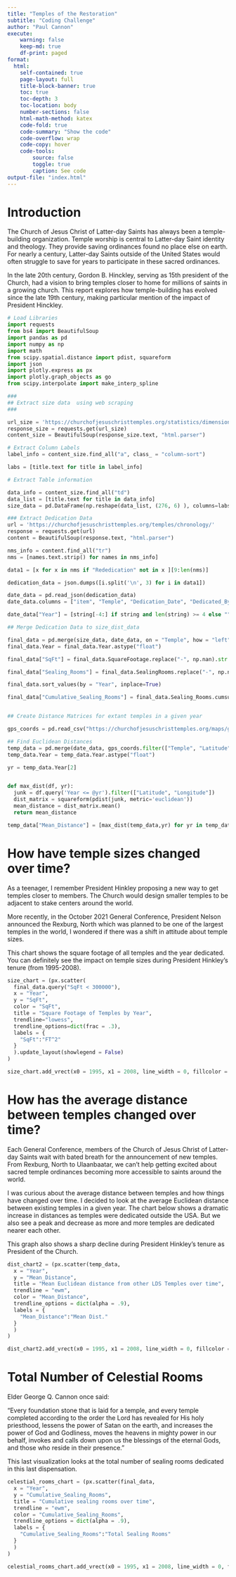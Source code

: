 ```yaml
---
title: "Temples of the Restoration"
subtitle: "Coding Challenge"
author: "Paul Cannon"
execute:
    warning: false
    keep-md: true
    df-print: paged
format:
  html:
    self-contained: true
    page-layout: full
    title-block-banner: true
    toc: true
    toc-depth: 3
    toc-location: body
    number-sections: false
    html-math-method: katex
    code-fold: true
    code-summary: "Show the code"
    code-overflow: wrap
    code-copy: hover
    code-tools:
        source: false
        toggle: true
        caption: See code
output-file: "index.html"
---
```


# Introduction

The Church of Jesus Christ of Latter-day Saints has always been a temple-building organization. Temple worship is central to Latter-day Saint identity and theology. They provide saving ordinances found no place else on earth. For nearly a century, Latter-day Saints outside of the United States would often struggle to save for years to participate in these sacred ordinances.  

In the late 20th century, Gordon B. Hinckley, serving as 15th president of the Church, had a vision to bring temples closer to home for millions of saints in a growing church.  This report explores how temple-building has evolved since the late 19th century, making particular mention of the impact of President Hinckley.

```python
# Load Libraries
import requests
from bs4 import BeautifulSoup
import pandas as pd
import numpy as np
import math
from scipy.spatial.distance import pdist, squareform
import json
import plotly.express as px
import plotly.graph_objects as go
from scipy.interpolate import make_interp_spline 

```

```python
###
## Extract size data  using web scraping
###

url_size = 'https://churchofjesuschristtemples.org/statistics/dimensions/'
response_size = requests.get(url_size)
content_size = BeautifulSoup(response_size.text, "html.parser")

# Extract Column Labels
label_info = content_size.find_all("a", class_ = "column-sort")

labs = [title.text for title in label_info]

# Extract Table information

data_info = content_size.find_all("td")
data_list = [title.text for title in data_info]
size_data = pd.DataFrame(np.reshape(data_list, (276, 6) ), columns=labs)

```

```python

### Extract Dedication Data
url = 'https://churchofjesuschristtemples.org/temples/chronology/'
response = requests.get(url)
content = BeautifulSoup(response.text, "html.parser")

nms_info = content.find_all("tr")
nms = [names.text.strip() for names in nms_info]

data1 = [x for x in nms if "Rededication" not in x ][9:len(nms)]

dedication_data = json.dumps([i.split('\n', 3) for i in data1])

date_data = pd.read_json(dedication_data)
date_data.columns = ["item", "Temple", "Dedication_Date", "Dedicated_By"]

date_data["Year"] = [string[-4:] if string and len(string) >= 4 else "" for string in date_data.Dedication_Date]


```

```python

## Merge Dedication Data to size_dist_data

final_data = pd.merge(size_data, date_data, on = "Temple", how = "left")
final_data.Year = final_data.Year.astype("float")

final_data["SqFt"] = final_data.SquareFootage.replace("-", np.nan).str.replace(",","").astype("float")

final_data["Sealing_Rooms"] = final_data.SealingRooms.replace("-", np.nan).astype("float")

final_data.sort_values(by = "Year", inplace=True)

final_data["Cumulative_Sealing_Rooms"] = final_data.Sealing_Rooms.cumsum()



```

```python
## Create Distance Matrices for extant temples in a given year

gps_coords = pd.read_csv("https://churchofjesuschristtemples.org/maps/gps/", encoding_errors="ignore")

## Find Euclidean Distances
temp_data = pd.merge(date_data, gps_coords.filter(["Temple", "Latitude", "Longitude"]), on = "Temple", how = "inner")
temp_data.Year = temp_data.Year.astype("float")

yr = temp_data.Year[2]


def max_dist(df, yr):
  junk = df.query('Year <= @yr').filter(["Latitude", "Longitude"])
  dist_matrix = squareform(pdist(junk, metric='euclidean'))
  mean_distance = dist_matrix.mean()
  return mean_distance

temp_data["Mean_Distance"] = [max_dist(temp_data,yr) for yr in temp_data.Year]


```


# How have temple sizes changed over time?

As a teenager, I remember President Hinkley proposing a new way to get temples closer to members.  The Church would design smaller temples to be adjacent to stake centers around the world. 

More recently, in the October 2021 General Conference, President Nelson announced the Rexburg, North which was planned to be one of the largest temples in the world, I wondered if there was a shift in attitude about temple sizes.  

This chart shows the square footage of all temples and the year dedicated.  You can definitely see the impact on temple sizes during President Hinkley's tenure (from 1995-2008).  

```python

size_chart = (px.scatter(
  final_data.query("SqFt < 300000"),
  x = "Year",
  y = "SqFt",
  color = "SqFt",
  title = "Square Footage of Temples by Year",
  trendline="lowess",
  trendline_options=dict(frac = .3),
  labels = {
    "SqFt":"FT^2"
  }
  ).update_layout(showlegend = False)
)

size_chart.add_vrect(x0 = 1995, x1 = 2008, line_width = 0, fillcolor = "red", opacity = .2).add_annotation(x = 2000, y = 175000, text = "President Hinkley").show()

```

# How has the average distance between temples changed over time?

Each General Conference, members of the Church of Jesus Christ of Latter-day Saints wait with bated breath for the announcement of new temples.  From Rexburg, North to Ulaanbaatar, we can't help getting excited about sacred temple ordinances becoming more accessible to saints around the world.  

I was curious about the average distance between temples and how things have changed over time.  I decided to look at the average Euclidean distance between existing temples in a given year.  The chart below shows a dramatic increase in distances as temples were dedicated outside the USA.  But we also see a peak and decrease as more and more temples are dedicated nearer each other.  

This graph also shows a sharp decline during President Hinkley's tenure as President of the Church.


```python

dist_chart2 = (px.scatter(temp_data,
  x = "Year", 
  y = "Mean_Distance", 
  title = "Mean Euclidean distance from other LDS Temples over time",
  trendline = "ewm",
  color = "Mean_Distance",
  trendline_options = dict(alpha = .9),
  labels = {
    "Mean_Distance":"Mean Dist."
  }
  )
)

dist_chart2.add_vrect(x0 = 1995, x1 = 2008, line_width = 0, fillcolor = "red", opacity = .2).add_annotation(x = 2000, y = 25, text = "President Hinkley").show()

```

# Total Number of Celestial Rooms

Elder George Q. Cannon once said:

“Every foundation stone that is laid for a temple, and every temple completed according to the order the Lord has revealed for His holy priesthood, lessens the power of Satan on the earth, and increases the power of God and Godliness, moves the heavens in mighty power in our behalf, invokes and calls down upon us the blessings of the eternal Gods, and those who reside in their presence.”

This last visualization looks at the total number of sealing rooms dedicated in this last dispensation.

```python

celestial_rooms_chart = (px.scatter(final_data,
  x = "Year", 
  y = "Cumulative_Sealing_Rooms", 
  title = "Cumulative sealing rooms over time",
  trendline = "ewm",
  color = "Cumulative_Sealing_Rooms",
  trendline_options = dict(alpha = .9),
  labels = {
    "Cumulative_Sealing_Rooms":"Total Sealing Rooms"
  }
  )
)

celestial_rooms_chart.add_vrect(x0 = 1995, x1 = 2008, line_width = 0, fillcolor = "red", opacity = .2).add_annotation(x = 2000, y = 25, text = "President Hinkley").show()

```